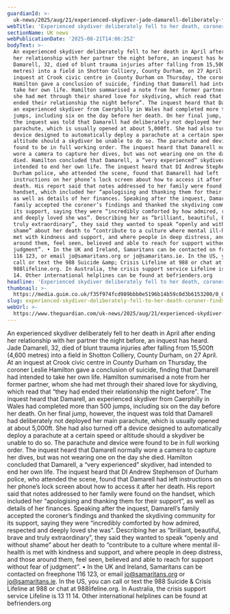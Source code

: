 ```yaml
---
guardianId: >-
  uk-news/2025/aug/21/experienced-skydiver-jade-damarell-deliberately-fell-to-her-death-coroner-finds
webTitle: 'Experienced skydiver deliberately fell to her death, coroner finds'
sectionName: UK news
webPublicationDate: '2025-08-21T14:06:25Z'
bodyText: >-
  An experienced skydiver deliberately fell to her death in April after ending
  her relationship with her partner the night before, an inquest has heard. Jade
  Damarell, 32, died of blunt trauma injuries after falling from 15,500ft (4,600
  metres) into a field in Shotton Colliery, County Durham, on 27 April. At an
  inquest at Crook civic centre in County Durham on Thursday, the coroner Leslie
  Hamilton gave a conclusion of suicide, finding that Damarell had intended to
  take her own life. Hamilton summarised a note from her former partner, whom
  she had met through their shared love for skydiving, which read that “they had
  ended their relationship the night before”. The inquest heard that Damarell,
  an experienced skydiver from Caerphilly in Wales had completed more than 500
  jumps, including six on the day before her death. On her final jump, however,
  the inquest was told that Damarell had deliberately not deployed her main
  parachute, which is usually opened at about 5,000ft. She had also turned off a
  device designed to automatically deploy a parachute at a certain speed or
  altitude should a skydiver be unable to do so. The parachute and device were
  found to be in full working order. The inquest heard that Damarell normally
  wore a camera to capture her dives, but was not wearing one on the day she
  died. Hamilton concluded that Damarell, a “very experienced” skydiver, had
  intended to end her own life. The inquest heard that DI Andrew Stephenson of
  Durham police, who attended the scene, found that Damarell had left
  instructions on her phone’s lock screen about how to access it after her
  death. His report said that notes addressed to her family were found on the
  handset, which included her “apologising and thanking them for their support”,
  as well as details of her finances. Speaking after the inquest, Damarell’s
  family accepted the coroner’s findings and thanked the skydiving community for
  its support, saying they were “incredibly comforted by how admired, respected
  and deeply loved she was”. Describing her as “brilliant, beautiful, brave and
  truly extraordinary”, they said they wanted to speak “openly and without
  shame” about her death to “contribute to a culture where mental ill-health is
  met with kindness and support, and where people in deep distress, and those
  around them, feel seen, believed and able to reach for support without fear of
  judgment”. • In the UK and Ireland, Samaritans can be contacted on freephone
  116 123, or email jo@samaritans.org or jo@samaritans.ie. In the US, you can
  call or text the 988 Suicide &amp; Crisis Lifeline at 988 or chat at
  988lifeline.org. In Australia, the crisis support service Lifeline is 13 11
  14. Other international helplines can be found at befrienders.org
headline: 'Experienced skydiver deliberately fell to her death, coroner finds'
thumbnail: >-
  https://media.guim.co.uk/f35f974fcd989bbb0e5196b14b59c0d3b6153200/0_0_750_600/500.jpg
slug: experienced-skydiver-deliberately-fell-to-her-death-coroner-finds
webUrl: >-
  https://www.theguardian.com/uk-news/2025/aug/21/experienced-skydiver-jade-damarell-deliberately-fell-to-her-death-coroner-finds
---
```

An experienced skydiver deliberately fell to her death in April after ending her relationship with her partner the night before, an inquest has heard. Jade Damarell, 32, died of blunt trauma injuries after falling from 15,500ft (4,600 metres) into a field in Shotton Colliery, County Durham, on 27 April. At an inquest at Crook civic centre in County Durham on Thursday, the coroner Leslie Hamilton gave a conclusion of suicide, finding that Damarell had intended to take her own life. Hamilton summarised a note from her former partner, whom she had met through their shared love for skydiving, which read that “they had ended their relationship the night before”. The inquest heard that Damarell, an experienced skydiver from Caerphilly in Wales had completed more than 500 jumps, including six on the day before her death. On her final jump, however, the inquest was told that Damarell had deliberately not deployed her main parachute, which is usually opened at about 5,000ft. She had also turned off a device designed to automatically deploy a parachute at a certain speed or altitude should a skydiver be unable to do so. The parachute and device were found to be in full working order. The inquest heard that Damarell normally wore a camera to capture her dives, but was not wearing one on the day she died. Hamilton concluded that Damarell, a “very experienced” skydiver, had intended to end her own life. The inquest heard that DI Andrew Stephenson of Durham police, who attended the scene, found that Damarell had left instructions on her phone’s lock screen about how to access it after her death. His report said that notes addressed to her family were found on the handset, which included her “apologising and thanking them for their support”, as well as details of her finances. Speaking after the inquest, Damarell’s family accepted the coroner’s findings and thanked the skydiving community for its support, saying they were “incredibly comforted by how admired, respected and deeply loved she was”. Describing her as “brilliant, beautiful, brave and truly extraordinary”, they said they wanted to speak “openly and without shame” about her death to “contribute to a culture where mental ill-health is met with kindness and support, and where people in deep distress, and those around them, feel seen, believed and able to reach for support without fear of judgment”. • In the UK and Ireland, Samaritans can be contacted on freephone 116 123, or email jo@samaritans.org or jo@samaritans.ie. In the US, you can call or text the 988 Suicide &amp; Crisis Lifeline at 988 or chat at 988lifeline.org. In Australia, the crisis support service Lifeline is 13 11 14. Other international helplines can be found at befrienders.org
